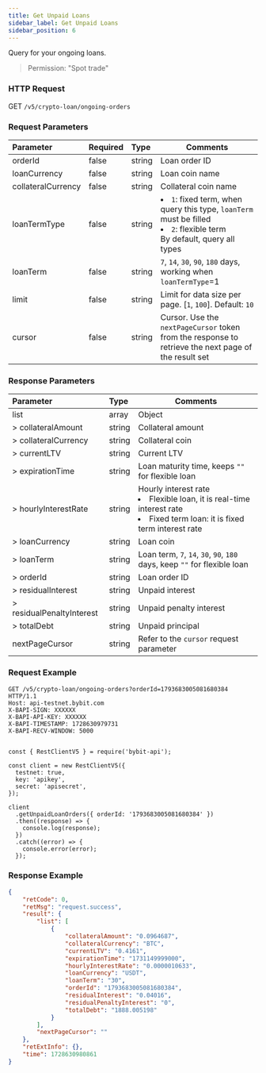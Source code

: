 ```yaml
---
title: Get Unpaid Loans
sidebar_label: Get Unpaid Loans
sidebar_position: 6
---
```

Query for your ongoing loans.
> Permission: "Spot trade"

### HTTP Request
GET `/v5/crypto-loan/ongoing-orders`

### Request Parameters
| Parameter | Required | Type | Comments|
|:----- |:-------|:-----|------ |
|orderId|false|string|Loan order ID|
|loanCurrency|false|string|Loan coin name|
|collateralCurrency|false|string|Collateral coin name|
|loanTermType|false|string|<li>`1`: fixed term, when query this type, `loanTerm` must be filled</li><li>`2`: flexible term</li>By default, query all types|
|loanTerm|false|string|`7`, `14`, `30`, `90`, `180` days, working when `loanTermType`=1|
|limit |false |string |Limit for data size per page. [`1`, `100`]. Default: `10`|
|cursor |false |string |Cursor. Use the `nextPageCursor` token from the response to retrieve the next page of the result set|

### Response Parameters
| Parameter | Type | Comments|
|:----- |:-----|----- |
|list|array|Object|
|> collateralAmount|string|Collateral amount|
|> collateralCurrency|string |Collateral coin|
|> currentLTV|string |Current LTV|
|> expirationTime|string |Loan maturity time, keeps `""` for flexible loan|
|> hourlyInterestRate|string |Hourly interest rate <li>Flexible loan, it is real-time interest rate</li><li>Fixed term loan: it is fixed term interest rate</li>|
|> loanCurrency|string |Loan coin|
|> loanTerm|string |Loan term, `7`, `14`, `30`, `90`, `180` days, keep `""` for flexible loan|
|> orderId|string |Loan order ID|
|> residualInterest|string |Unpaid interest|
|> residualPenaltyInterest|string |Unpaid penalty interest|
|> totalDebt|string |Unpaid principal|
|nextPageCursor |string |Refer to the `cursor` request parameter |

### Request Example

<Tabs groupId="programming-languages">
<TabItem value="http" label="HTTP">

```http
GET /v5/crypto-loan/ongoing-orders?orderId=1793683005081680384 HTTP/1.1
Host: api-testnet.bybit.com
X-BAPI-SIGN: XXXXXX
X-BAPI-API-KEY: XXXXXX
X-BAPI-TIMESTAMP: 1728630979731
X-BAPI-RECV-WINDOW: 5000
```

</TabItem>
<TabItem value="python" label="Python">

```python

```

</TabItem>

<TabItem value="Node" label="Node.js">

```n4js
const { RestClientV5 } = require('bybit-api');

const client = new RestClientV5({
  testnet: true,
  key: 'apikey',
  secret: 'apisecret',
});

client
  .getUnpaidLoanOrders({ orderId: '1793683005081680384' })
  .then((response) => {
    console.log(response);
  })
  .catch((error) => {
    console.error(error);
  });
```

</TabItem>
</Tabs>

### Response Example

```json
{
    "retCode": 0,
    "retMsg": "request.success",
    "result": {
        "list": [
            {
                "collateralAmount": "0.0964687",
                "collateralCurrency": "BTC",
                "currentLTV": "0.4161",
                "expirationTime": "1731149999000",
                "hourlyInterestRate": "0.0000010633",
                "loanCurrency": "USDT",
                "loanTerm": "30",
                "orderId": "1793683005081680384",
                "residualInterest": "0.04016",
                "residualPenaltyInterest": "0",
                "totalDebt": "1888.005198"
            }
        ],
        "nextPageCursor": ""
    },
    "retExtInfo": {},
    "time": 1728630980861
}
```
